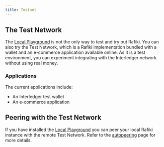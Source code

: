 ```yaml
---
title: Testnet
---
```



## The Test Network

The [Local Playground](/integration/playground/overview/) is not the only way to test and try out Rafiki. You can also try the Test Network, which is a Rafiki implementation bundled with a wallet and an e-commerce application available online. As it is a test environment, you can experiment integrating with the Interledger network without using real money.

### Applications

The current applications include:

- <LinkOut href='https://rafiki.money'>An Interledger test wallet</LinkOut>
- <LinkOut href='https://rafiki.boutique'>An e-commerce application</LinkOut>

## Peering with the Test Network

If you have installed the [Local Playground](/integration/playground/overview/) you can peer your local Rafiki instance with the remote Test Network. Refer to the [autopeering](/integration/playground/autopeering/) page for more details.
